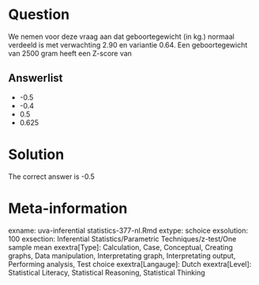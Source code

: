 Question
========

We nemen voor deze vraag aan dat geboortegewicht (in kg.) normaal verdeeld is met verwachting 2.90 en variantie 0.64. Een geboortegewicht van 2500 gram heeft een Z-score van

Answerlist
----------
* -0.5
* -0.4
* 0.5
* 0.625

Solution
========

The correct answer is  -0.5

Meta-information
================
exname: uva-inferential statistics-377-nl.Rmd
extype: schoice
exsolution: 100
exsection: Inferential Statistics/Parametric Techniques/z-test/One sample mean
exextra[Type]: Calculation, Case, Conceptual, Creating graphs, Data manipulation, Interpretating graph, Interpretating output, Performing analysis, Test choice
exextra[Langauge]: Dutch
exextra[Level]: Statistical Literacy, Statistical Reasoning, Statistical Thinking
